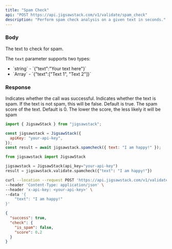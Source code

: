 ```yaml
---
title: "Spam Check"
api: "POST https://api.jigsawstack.com/v1/validate/spam_check"
description: "Perform spam check analysis on a given text in seconds."
---
```


### Body

<ParamField body="text" type="string" required>
  The text to check for spam.

The `text` parameter supports two types:

  <ul>
    <li>`string` - `{"text":"Your text here"}`</li>
    <li>`Array<string>` - `{"text":["Text 1", "Text 2"]}`</li>
  </ul>

</ParamField>

<Snippet file="header.mdx" />

### Response

<ResponseField name="success" type="boolean">
  Indicates whether the call was successful.
</ResponseField>

<ResponseField name="check" type="object">

<Expandable title="Toggle object" defaultOpen="true">

<ResponseField name="is_spam" type="boolean" default="true">
  Indicates whether the text is spam. If the text is not spam, this will be
  false. Default is true.
</ResponseField>

<ResponseField name="score" type="number">
  The spam score of the text. Default is 0. The lower the score, the less likely
  it will be spam
</ResponseField>

</Expandable>

</ResponseField>

<RequestExample>

```javascript Javascript
import { JigsawStack } from "jigsawstack";

const jigsawstack = JigsawStack({
  apiKey: "your-api-key",
});
const result = await jigsawstack.spamcheck({ text: "I am happy!" });
```

```python Python
from jigsawstack import JigsawStack

jigsawstack = JigsawStack(api_key="your-api-key")
result = jigsawstack.validate.spamcheck({"text": "I am happy!"})
```

```bash cURL
curl --location --request POST 'https://api.jigsawstack.com/v1/validate/spam_check' \
--header 'Content-Type: application/json' \
--header 'x-api-key: <your-api-key>' \
--data '{
    "text": "I am happy!"
}'
```

</RequestExample>

<ResponseExample>

```json Response
{
  "success": true,
  "check": {
    "is_spam": false,
    "score": 0.2
  }
}
```

</ResponseExample>
